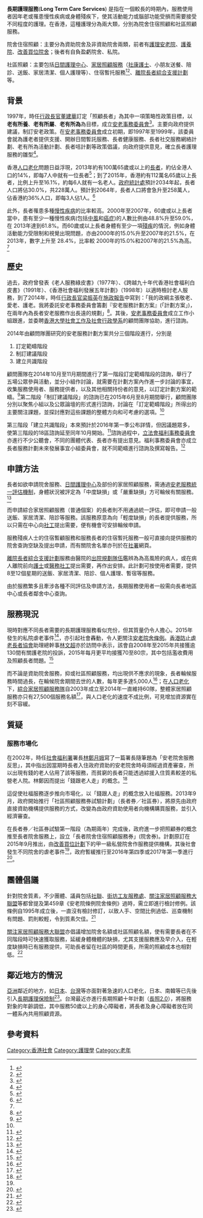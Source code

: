 '''長期護理服務'''('''Long Term Care Services''') 是指在一個較長的時期內，服務使用者因年老或罹患慢性疾病或身體殘疾下，使其活動能力或腦部功能受損而需要接受不同程度的護理。在香港，這種護理分為兩大類，分別為院舍住宿照顧和社區照顧服務。

院舍住宿照顧：主要分為資助院舍及非資助院舍兩類，前者有[[護理安老院|護理安老院]]、[[護養院|護養院]]、[[改善買位院舍|改善買位院舍]]；後者有自負盈虧院舍、私院。

社區照顧：主要包括[[日間護理中心|日間護理中心]]、[[家居照顧服務|家居照顧服務]]（[[社康護士|社康護士]]、小朋友送餐、陪診、送飯、家居清潔、個人護理等）、住宿暫托服務<ref>{{cite web|title=長者住宿暫託服務|publisher=社會福利署|url=http://www.swd.gov.hk/tc/index/site_pubsvc/page_elderly/sub_residentia/id_respiteser|date=2016年9月29日|access-date=2016-09-30|archive-date=2021-01-26|archive-url=https://web.archive.org/web/20210126131850/https://www.swd.gov.hk/tc/index/site_pubsvc/page_elderly/sub_residentia/id_respiteser/|dead-url=no}}</ref><ref>{{cite web|title=住宿暫顧服務|publisher=社會福利署|url=http://www.swd.gov.hk/tc/index/site_pubsvc/page_rehab/sub_listofserv/id_2respites/|date=2016年7月5日|access-date=2016-09-30|deadurl=yes|archiveurl=https://web.archive.org/web/20161026223837/http://www.swd.gov.hk/tc/index/site_pubsvc/page_rehab/sub_listofserv/id_2respites/|archivedate=2016年10月26日}}</ref>、[[離院長者綜合支援計劃|離院長者綜合支援計劃]]等。

==背景==

1997年，時任[[香港特別行政區行政長官|行政長官]][[董建華|董建華]]訂定「照顧長者」為其中一項策略性政策目標，以'''老有所養'''、'''老有所屬'''、'''老有所為'''為目標，成立[[安老事務委員會|安老事務委員會]]<ref>{{cite web|url=http://www.swd.gov.hk/tc/index/site_aboutus/page_advisory/sub_eldcomm/|title=安老事務委員會|publisher=社會福利署|date=2005|access-date=2016-09-30|6=|archive-date=2018-10-25|archive-url=https://web.archive.org/web/20181025132929/https://www.swd.gov.hk/tc/index/site_aboutus/page_advisory/sub_eldcomm/|dead-url=no}}</ref>。主要向政府提供建議，制訂安老政策。在[[安老事務委員會|安老事務委員會]]成立初期，即1997年至1999年，該委員會就為護老者提供支援、開辦日間暫託服務、長者健康服務、長者社交服務網絡計劃、老有所為活動計劃、長者咭計劃等政策倡議，向政府提供意見，確立長者護理服務的雛型<ref>{{cite report|url=http://www.elderlycommission.gov.hk/cn/library/ECREPORT.HTM|title=安老事務委員會 工作報告 1997-1999|section=前言|author=譚耀宗先生|date=|access-date=2016-09-30|archive-date=2017-02-28|archive-url=https://web.archive.org/web/20170228094848/http://www.elderlycommission.gov.hk/cn/library/ECREPORT.HTM|dead-url=no}}</ref>。

香港[[人口老化|人口老化]]問題日益浮現，2013年約有100萬65歲或以上的[[長者|長者]]，約佔全港人口的14%，即每7人中就有一位長者<ref>{{cite report|url=http://www.aud.gov.hk/pdf_ca/c63ch01.pdf|title=為長者提供的長期護理服務|section=引言|publisher=勞工及福利局 社會福利署|date=2014-10-30|access-date=2016-09-30|archive-date=2015-04-17|archive-url=https://web.archive.org/web/20150417075105/http://www.aud.gov.hk/pdf_ca/c63ch01.pdf|dead-url=no}}</ref>；到了2015年，香港約有112萬名65歲以上長者，比例上升至16.1%，約每6人就有一名老人。[[政府統計處|政府統計處]]預計2034年起，長者人口將佔30.0%，共228萬人。預計到2064年，長者人口將會急升至258萬人，佔香港約36%人口，即每3人佔1人。<ref name="#1">{{cite report|url=http://www.legco.gov.hk/research-publications/chinese/1516rb01-challenges-of-population-ageing-20151215-c.pdf|title=人口老化的挑戰|author=立法會秘書處 資料研究組|date=2015年12月|access-date=2016-09-30|archive-date=2019-10-30|archive-url=https://web.archive.org/web/20191030035919/https://www.legco.gov.hk/research-publications/chinese/1516rb01-challenges-of-population-ageing-20151215-c.pdf|dead-url=no}}</ref>

此外，長者罹患多種[[慢性疾病|慢性疾病]]的比率較高。2000年至2007年，60歲或以上長者當中，患有至少一種慢性疾病(包括[[中風|中風]]和[[癌症|癌症]])的人數比例由48.8%升至59.0%，在 2013年達到61.8%。而60歲或以上長者身體有至少一項[[殘疾|殘疾]]的情況，例如身體活動能力受限制和視覺出現問題，亦由2000年的15.0%升至2007年的21.5%，在2013年，數字上升至 28.4%，比率較 2000年的15.0%和2007年的21.5%為高。<ref name="#1"/>

==歷史==

過去，政府曾發表《老人服務綠皮書》（1977年）、《跨越九十年代香港社會福利白皮書》（1991年）、《香港社會福利發展五年計劃》（1998年）以適時檢討老人服務，到了2014年，時任[[香港特別行政區行政長官|行政長官]][[梁振英|梁振英]]在[[施政報告|施政報告]]中寫到：「我的政綱主張敬老、愛老、護老。我將委託安老事務委員會籌劃『安老服務計劃方案』(「計劃方案」)，在兩年內為長者安老服務作出長遠的規劃」<ref>{{cite report|url=http://www.policyaddress.gov.hk/2014/chi/p63.html|title=二零一四年施政報告 - 施政報告|publisher=香港政府|date=|access-date=2016-09-30|archive-date=2019-10-27|archive-url=https://web.archive.org/web/20191027050106/https://www.policyaddress.gov.hk/2014/chi/p63.html|dead-url=no}}</ref>。其後，[[安老事務委員會|安老事務委員會]]成立工作小組跟進，並委聘[[香港大學|香港大學]][[社會工作及社會行政學系|社會工作及社會行政學系]]的顧問團隊協助，進行諮詢。

2014年由顧問隊團研究的安老服務計劃方案共分三個階段進行，分別是
# 訂定範疇階段
# 制訂建議階段
# 建立共識階段

顧問團隊在2014年10月至11月期間進行了第一階段訂定範疇階段的諮詢，舉行了五場公眾參與活動，並分小組作討論，就需要在計劃方案內作進一步討論的事宜，收集服務使用者、服務提供者，以及其他相關持份者的意見，以訂定計劃方案的範疇。<ref name="#2">{{cite web|url=http://espp.socialwork.hku.hk/index.php/zh-tw/|title=安老服務計劃方案 活動消息|publisher=Department of Social Work&Social Administration HKU|access-date=2016-09-30|archive-date=2019-12-22|archive-url=https://web.archive.org/web/20191222054501/http://espp.socialwork.hku.hk/index.php/zh-tw/|dead-url=no}}</ref>第二階段「制訂建議階段」的諮詢已在2015年6月至8月期間舉行，顧問團隊分別以聚焦小組以及公眾論壇的形式進行諮詢，討論在「訂定範疇階段」所得出的主要關注課題，並探討應對這些課題的整體方向和可考慮的選項。<ref name="#2"/>

第三階段「建立共識階段」本來預計於2016年第一季公布詳情，但因議題眾多，使第三階段的18區諮詢延至同年10月開始。<ref>{{cite report|url=http://www.legco.gov.hk/yr15-16/chinese/panels/ws/papers/ws20160314cb2-1033-4-c.pdf|title=安老服務計劃方案|publisher=立法會福利事務委員會|author=勞工及福利局|date=2016年3月|access-date=2016-09-30|archive-date=2019-11-03|archive-url=https://web.archive.org/web/20191103065427/https://www.legco.gov.hk/yr15-16/chinese/panels/ws/papers/ws20160314cb2-1033-4-c.pdf|dead-url=no}}</ref>諮詢過程中，[[立法會福利事務委員會|立法會福利事務委員會]]亦進行不少公聽會，不同的團體代表、長者亦有提出意見。福利事務委員會亦成立長者服務計劃未來發展事宜小組委員會，就不同範疇進行諮詢及撰寫報告。<ref>{{cite web|url=http://www.legco.gov.hk/yr15-16/chinese/panels/ws/ws_fdes/papers/fdes_a.htm|title=長者服務計劃未來發展事宜小組委員會 (文件)|accessdate=2016-09-30|archive-date=2019-07-10|archive-url=https://web.archive.org/web/20190710181542/https://www.legco.gov.hk/yr15-16/chinese/panels/ws/ws_fdes/papers/fdes_a.htm|dead-url=no}}</ref>

==申請方法==

長者如欲申請院舍服務、[[日間護理中心|日間護理中心]]及部份的家居照顧服務，需通過[[安老服務統一評估機制|安老服務統一評估機制]]，身體狀況被評定為「中度缺損」或「嚴重缺損」方可輪候有關服務。<ref>{{cite web|url=http://www.swd.gov.hk/doc/elderly/ERCS/Leaflet%20on%20SCNAMES%20(Chi)-revised.pdf|date=2016年9月15日|publisher=社會福利署|access-date=2016-09-30|title=安老服務統一評估機制|archive-date=2018-10-25|archive-url=https://web.archive.org/web/20181025152926/https://www.swd.gov.hk/doc/elderly/ERCS/Leaflet%20on%20SCNAMES%20(Chi)-revised.pdf|dead-url=no}}</ref>

而申請綜合家居照顧服務（普通個案）的長者則不用通過統一評估，即可申請一般送飯、家居清潔、陪診等服務。該服務原意為向「輕度缺損」的長者提供服務，所以只需在中心向[[社工|社工]]提出需要，便有機會可安排輪候申請。

服務殘疾人士的住宿暫顧服務和服務長者的住宿暫托服務一般可直接向提供服務的院舍查詢空缺及提出申請，而有關院舍名單亦刊於在[[社署|社署]]網頁。

[[離院長者綜合支援計劃|離院長者綜合支援計劃]]服務由醫院的[[出院規劃隊伍|出院規劃隊伍]]鑑辨為為高風險的病人，或在病人離院前向[[護士|護士]]或[[醫務社工|醫務社工]]提出需要，再作出安排。此計劃可按使用者需要，提供8至12個星期的送飯、家居清潔、陪診、個人護理、暫宿等服務。

由於服務繁多且牽涉各種不同評估及申請方法，長期服務使用者一般需向長者地區中心或長者鄰舍中心查詢。

==服務現況==

現時對應不同長者需要的長期護理服務看似充份，但其質量仍令人擔心。2015年發生的私院虐老事件<ref name="#3">{{cite news|title=長者遭脫光露天等冲涼|publisher=明報新聞網|date=2015年5月26日|access-date=2016-09-30|url=http://news.mingpao.com/pns1505261432577551357|archive-date=2015-09-07|archive-url=https://web.archive.org/web/20150907024648/http://news.mingpao.com/pns1505261432577551357|dead-url=no}}</ref>，亦引起社會轟動，令人更關注[[安老院舍條例|安老院舍條例]]。[[香港防止虐老長者協會|香港防止虐老長者協會]]助理總幹事[[林文超|林文超]]亦於訪問中表示，該會自2008年至2015年共接獲逾130間有關護老院的投訴，2015年每月更平均接獲70至80宗，其中包括濫收費用及照顧長者問題。<ref>{{cite news|url=http://hk.apple.nextmedia.com/news/art/20150528/19163289|title=院舍虐老招數多 長者倒瀉飯被罵「去死」|publisher=蘋果日報|date=2015年5月28日|accessdate=2016年9月30日|archive-date=2017年9月3日|archive-url=https://web.archive.org/web/20170903161321/http://hk.apple.nextmedia.com/news/art/20150528/19163289|dead-url=no}}</ref>

而不論是資助院舍服務，抑或社區照顧服務，均出現供不應求的現象，長者輪候服務時間過長，在輪候院舍期間去世的人數，每年更多達5,000人<ref>{{cite news|url=http://hk.apple.nextmedia.com/news/art/20140501/18706103|title=長者輪候院舍　等到死|publisher=蘋果日報|date=2014年5月1日|accessdate=2016年9月30日|archive-date=2014年7月7日|archive-url=https://web.archive.org/web/20140707223358/http://hk.apple.nextmedia.com/news/art/20140501/18706103|dead-url=no}}</ref>；在[[人口老化|人口老化]]下，[[綜合家居照顧服務隊|綜合家居照顧服務隊]]自2003年成立至2014年一直維持60隊，整體家居照顧服務亦只有27,500個服務名額<ref>{{cite report|url=http://www.legco.gov.hk/yr13-14/chinese/panels/ws/papers/ws0725cb2-2077-5-c.pdf|date=2014年7月25日|title=為長者及殘疾人士提供的家居照顧及社區支援服務|publisher=立法會福利事務委員會|author=社會福利署|access-date=2016年9月30日|archive-date=2019年7月10日|archive-url=https://web.archive.org/web/20190710181547/http://www.legco.gov.hk/yr13-14/chinese/panels/ws/papers/ws0725cb2-2077-5-c.pdf|dead-url=no}}</ref>，與人口老化的速度不成比例，可見增加資源實在刻不容緩。

==質疑==
===服務市場化===
在2002年，時任[[社會福利署|社會福利署]]署長[[林鄭月娥|林鄭月娥]]寫了一篇署長隨筆題為「安老院舍服務反思」，其中指出因當期時長者入住政府資助的安老院舍時毋須經過資產審查，所以出現有錢的老人佔用了該等服務，而貧窮的長者只能透過綜援入住質素較差的私營老人院。林鄭因而提出「錢跟老人走」的概念。<ref>{{cite web|url=http://www.pentoy.hk/%E7%A4%BE%E6%9C%83/c248/2002/12/03/%E5%BC%B5%E8%B6%85%E9%9B%84%EF%BC%9A%E9%8C%A2%E8%B7%9F%E4%BA%BA%E8%B5%B0%E6%88%96%E6%98%AF%E8%A2%AB%E9%8C%A2%E7%89%BD%E7%9D%80%E8%B5%B0%EF%B9%96/|title=張超雄：錢跟人走或是被錢牽着走﹖|publisher=評台|author=張超雄|deadurl=yes|archiveurl=https://web.archive.org/web/20161003090042/http://www.pentoy.hk/%E7%A4%BE%E6%9C%83/c248/2002/12/03/%E5%BC%B5%E8%B6%85%E9%9B%84%EF%BC%9A%E9%8C%A2%E8%B7%9F%E4%BA%BA%E8%B5%B0%E6%88%96%E6%98%AF%E8%A2%AB%E9%8C%A2%E7%89%BD%E7%9D%80%E8%B5%B0%EF%B9%96/|archivedate=2016-10-03}}</ref>

這促使社福服務逐步推向市場化，以「錢跟人走」的概念放入社福服務。2013年9月，政府開始推行「社區照顧服務券試驗計劃」（長者券／社區券），將原先由政府直接資助機構提供服務的方式，改變為由政府資助使用者向機構購買服務，並引入經濟審查。

在長者券／社區券試驗第一階段（為期兩年）完成後，政府進一步把照顧券的概念推至長者院舍服務上，設立「長者院舍住宿照顧服務券」(院舍券)。計劃原訂在2015年9月推出，由[[改善買位計劃|改善買位計劃]]下的甲一級私營院舍作服務提供機構，其後社會發生不同院舍的虐老事件<ref name="#3"/>，政府暫緩推行至2016年第四季或2017年第一季進行<ref>{{cite report|url=http://www.elderlycommission.gov.hk/cn/download/library/Report%20on%20RCS%20Voucher_2016(CHI).pdf|title=「長者院舍住宿照顧服務券」可行性研究 最後報告|publisher=安老事務委員會|date=2016年|access-date=2016-09-30|archive-date=2016-10-02|archive-url=https://web.archive.org/web/20161002021906/http://www.elderlycommission.gov.hk/cn/download/library/Report%20on%20RCS%20Voucher_2016(CHI).pdf|dead-url=no}}</ref>。

==團體倡議==
針對院舍質素，不少團體、議員包括[[社聯|社聯]]、[[街坊工友服務處|街坊工友服務處]]、[[關注家居照顧服務大聯盟|關注家居照顧服務大聯盟]]等都曾提及第459章《安老院條例院舍條例》過時，需立即進行檢討修例。該條例自1995年成立後，一直沒有檢討修訂，以致人手、空間比例過低、巡查機制有問題、罰則較輕，令到質素欠佳。<ref>{{cite web|url=http://www.hkcss.org.hk/c/cont_detail.asp?type_id=37&content_id=3380|2=新聞發布：院舍監管存漏洞 長者生活欠保障 要求全面檢討及修改《安老院條例》|publisher=香港社會服務聯會|date=2016-06-14|access-date=2016-09-30|title=存档副本|archive-date=2016-06-20|archive-url=https://web.archive.org/web/20160620035430/http://www.hkcss.org.hk/c/cont_detail.asp?type_id=37&content_id=3380|dead-url=no}}</ref>

[[關注家居照顧服務大聯盟|關注家居照顧服務大聯盟]]亦倡議增加院舍名額或社區照顧名額，使有需要長者在不同階段時可快速獲取服務，延緩身體機體的缺損，尤其支援服務應及早介入，在輕度缺損時已有服務提供，可助長者留在社區的時間更長，所需的照顧成本也相對低。<ref>{{cite web|url=http://www.legco.gov.hk/yr15-16/chinese/panels/ws/ws_fdes/papers/ws_fdes20160216cb2-855-3-c.pdf|title=關注家居照顧服務大聯盟(簡稱「關顧聯」)對「社區支援及照顧服務事宜」的意見書|date=2016年2月16日|publisher=立法會|author=關注家居照顧服務大聯盟|accessdate=2016年9月30日|archive-date=2019年7月10日|archive-url=https://web.archive.org/web/20190710181541/http://www.legco.gov.hk/yr15-16/chinese/panels/ws/ws_fdes/papers/ws_fdes20160216cb2-855-3-c.pdf|dead-url=no}}</ref>

==鄰近地方的情況==

[[亞洲|亞洲]]鄰近的地方，如[[日本|日本]]、[[台灣|台灣]]等亦面對著急速的人口老化，日本、南韓等已先後引入[[長期護理保險制|長期護理保險制]]<ref>{{cite web|url=http://www.mohw.gov.tw/cht/LTC/DM1_P.aspx?f_list_no=896&fod_list_no=0&doc_no=50956|title=長期照顧的整體政策藍圖|publisher=衛生福利部|date=2016-07-21|access-date=2016-09-30|archive-date=2017-03-19|archive-url=https://web.archive.org/web/20170319221110/http://www.mohw.gov.tw/cht/LTC/DM1_P.aspx?f_list_no=896&fod_list_no=0&doc_no=50956|dead-url=no}}</ref>。台灣最近亦進行長期照顧十年計劃（[[長照2.0|長照2.0]]），將服務對象的年齡調低，其中服務50歲以上的身心障礙者，將長者及身心障礙者放在同一體系內共用照顧資源。

==參考資料==
{{Reflist|30em}}

[[Category:香港社會|Category:香港社會]]
[[Category:護理學|Category:護理學]]
[[Category:老年|Category:老年]]